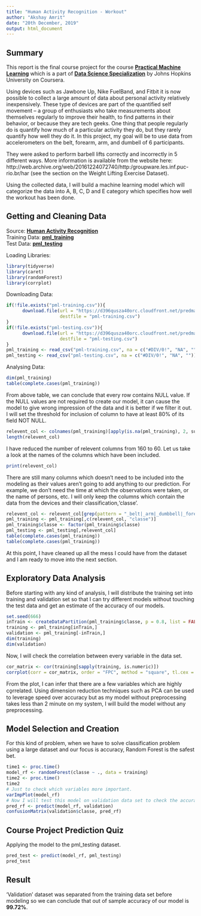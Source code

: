 ```yaml
---
title: "Human Activity Recognition - Workout"
author: "Akshay Amrit"
date: "20th December, 2019"
output: html_document
---
```



## Summary
This report is the final course project for the course [**Practical Machine Learning**](https://www.coursera.org/learn/practical-machine-learning/home/welcome) which is a part of [**Data Science Specialization**](https://www.coursera.org/specializations/jhu-data-science) by Johns Hopkins University on Coursera.  
  
Using devices such as Jawbone Up, Nike FuelBand, and Fitbit it is now possible to collect a large amount of data about personal activity relatively inexpensively. These type of devices are part of the quantified self movement – a group of enthusiasts who take measurements about themselves regularly to improve their health, to find patterns in their behavior, or because they are tech geeks. One thing that people regularly do is quantify how much of a particular activity they do, but they rarely quantify how well they do it. In this project, my goal will be to use data from accelerometers on the belt, forearm, arm, and dumbell of 6 participants.  
  
They were asked to perform barbell lifts correctly and incorrectly in 5 different ways. More information is available from the website here: http://web.archive.org/web/20161224072740/http:/groupware.les.inf.puc-rio.br/har (see the section on the Weight Lifting Exercise Dataset).  
  
Using the collected data, I will build a machine learning model which will categorize the data into A, B, C, D and E category which specifies how well the workout has been done.  
  
  
## Getting and Cleaning Data  
Source: [**Human Activity Recognition**](http://groupware.les.inf.puc-rio.br/har)  
Training Data: [**pml_training**](https://d396qusza40orc.cloudfront.net/predmachlearn/pml-training.csv)  
Test Data: [**pml_testing**](https://d396qusza40orc.cloudfront.net/predmachlearn/pml-testing.csv)  
  
Loading Libraries:
```r
library(tidyverse)
library(caret)
library(randomForest)
library(corrplot)
```
  
Downloading Data:
```r
if(!file.exists("pml-training.csv")){
      download.file(url = "https://d396qusza40orc.cloudfront.net/predmachlearn/pml-training.csv", 
                    destfile = "pml-training.csv")
}
if(!file.exists("pml-testing.csv")){
      download.file(url = "https://d396qusza40orc.cloudfront.net/predmachlearn/pml-testing.csv", 
                    destfile = "pml-testing.csv")
}
pml_training <- read_csv("pml-training.csv", na = c("#DIV/0!", "NA", ""))
pml_testing <- read_csv("pml-testing.csv", na = c("#DIV/0!", "NA", ""))
```
  
Analysing Data: 
```r
dim(pml_training)
table(complete.cases(pml_training))
```
From above table, we can conclude that every row contains NULL value. If the NULL values are not required to create our model, it can cause the model to give wrong impression of the data and it is better if we filter it out.  
I will set the threshold for inclusion of column to have at least 80% of its field NOT NULL.
```r
relevent_col <- colnames(pml_training)[apply(is.na(pml_training), 2, sum) < (0.8 * nrow(pml_training))]
length(relevent_col)
```
I have reduced the number of relevent columns from 160 to 60. Let us take a look at the names of the columns which have been included.
```r
print(relevent_col)
```
There are still many columns which doesn't need to be included into the modeling as their values aren't going to add anything to our prediction. For example, we don't need the time at which the observations were taken, or the name of persons, etc. I will only keep the columns which contain the data from the devices and their classification,'classe'.
```r
relevent_col <- relevent_col[grep(pattern = "_belt|_arm|_dumbbell|_forearm", x = relevent_col)]
pml_training <- pml_training[,c(relevent_col, "classe")]
pml_training$classe <- factor(pml_training$classe)
pml_testing <- pml_testing[,relevent_col]
table(complete.cases(pml_training))
table(complete.cases(pml_training))
```
At this point, I have cleaned up all the mess I could have from the dataset and I am ready to move into the next section.  
  
  
## Exploratory Data Analysis
Before starting with any kind of analysis, I will distribute the training set into training and validation set so that I can try different models without touching the test data and get an estimate of the accuracy of our models.
```r
set.seed(666)
inTrain <- createDataPartition(pml_training$classe, p = 0.8, list = FALSE)
training <- pml_training[inTrain,]
validation <- pml_training[-inTrain,]
dim(training)
dim(validation)
```
Now, I will check the correlation between every variable in the data set.
```r
cor_matrix <- cor(training[sapply(training, is.numeric)])
corrplot(corr = cor_matrix, order = "FPC", method = "square", tl.cex = 0.45, tl.col = "black", number.cex = 0.25)
```  
  
From the plot, I can infer that there are a few variables which are highly co̥rrelated. Using dimension reduction techniques such as PCA can be used to leverage speed over accuracy but as my model without preprocessing takes less than 2 minute on my system, I will build the model without any preprocessing.  
  
  
## Model Selection and Creation
For this kind of problem, when we have to solve classification problem using a large dataset and our focus is accuracy, Random Forest is the safest bet.
```r
time1 <- proc.time()
model_rf <- randomForest(classe ~ ., data = training)
time2 <- proc.time()
time2
# Just to check which variables more important.
varImpPlot(model_rf)
# Now I will test this model on validation data set to check the accuracy of the model.
pred_rf <- predict(model_rf, validation)
confusionMatrix(validation$classe, pred_rf)
```
  
  
## Course Project Prediction Quiz
Applying the model to the pml_testing dataset.
```r
pred_test <- predict(model_rf, pml_testing)
pred_test
```
  
  
## Result
'Validation' dataset was separated from the training data set before modeling so we can conclude that out of sample accuracy of our model is **99.72%**.  